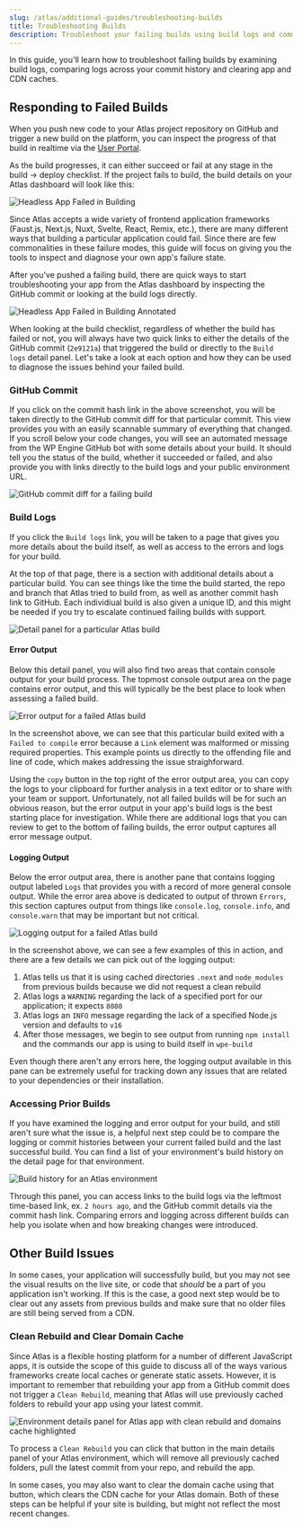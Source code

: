 ```yaml
---
slug: /atlas/additional-guides/troubleshooting-builds
title: Troubleshooting Builds
description: Troubleshoot your failing builds using build logs and commit history
---
```

In this guide, you'll learn how to troubleshoot failing builds by examining build logs, comparing logs across your commit history and clearing app and CDN caches.

## Responding to Failed Builds

When you push new code to your Atlas project repository on GitHub and trigger a new build on the platform, you can inspect the progress of that build in realtime via the [User Portal](https://my.wpengine.com/atlas).

As the build progresses, it can either succeed or fail at any stage in the build -> deploy checklist. If the project fails to build, the build details on your Atlas dashboard will look like this:

![Headless App Failed in Building](./assets/img/troubleshooting-builds/failing-atlas-build.png)

Since Atlas accepts a wide variety of frontend application frameworks (Faust.js, Next.js, Nuxt, Svelte, React, Remix, etc.), there are many different ways that building a particular application could fail. Since there are few commonalities in these failure modes, this guide will focus on giving you the tools to inspect and diagnose your own app's failure state.

After you've pushed a failing build, there are quick ways to start troubleshooting your app from the Atlas dashboard by inspecting the GitHub commit or looking at the build logs directly.

![Headless App Failed in Building Annotated](./assets/img/troubleshooting-builds/failing-atlas-build-annotated.png)

When looking at the build checklist, regardless of whether the build has failed or not, you will always have two quick links to either the details of the GitHub commit (`2e9121a`) that triggered the build or directly to the `Build logs` detail panel. Let's take a look at each option and how they can be used to diagnose the issues behind your failed build.

### GitHub Commit 
If you click on the commit hash link in the above screenshot, you will be taken directly to the GitHub commit diff for that particular commit. This view provides you with an easily scannable summary of everything that changed. If you scroll below your code changes, you will see an automated message from the WP Engine GitHub bot with some details about your build. It should tell you the status of the build, whether it succeeded or failed, and also provide you with links directly to the build logs and your public environment URL.

![GitHub commit diff for a failing build](./assets/img/troubleshooting-builds/github-commit-diff-failing-build.png)

### Build Logs

If you click the `Build logs` link, you will be taken to a page that gives you more details about the build itself, as well as access to the errors and logs for your build. 

At the top of that page, there is a section with additional details about a particular build. You can see things like the time the build started, the repo and branch that Atlas tried to build from, as well as another commit hash link to GitHub. Each individiual build is also given a unique ID, and this might be needed if you try to escalate continued failing builds with support. 

![Detail panel for a particular Atlas build](./assets/img/troubleshooting-builds/build-log-detail-panel.png)

#### Error Output

Below this detail panel, you will also find two areas that contain console output for your build process. The topmost console output area on the page contains error output, and this will typically be the best place to look when assessing a failed build.

![Error output for a failed Atlas build](./assets/img/troubleshooting-builds/error-output-atlas-build.png)

In the screenshot above, we can see that this particular build exited with a `Failed to compile` error because a `Link` element was malformed or missing required properties. This example points us directly to the offending file and line of code, which makes addressing the issue straighforward. 

Using the `copy` button in the top right of the error output area, you can copy the logs to your clipboard for further analysis in a text editor or to share with your team or support. Unfortunately, not all failed builds will be for such an obvious reason, but the error output in your app's build logs is the best starting place for investigation. While there are additional logs that you can review to get to the bottom of failing builds, the error output captures all error message output.  

#### Logging Output

Below the error output area, there is another pane that contains logging output labeled `Logs` that provides you with a record of more general console output. While the error area above is dedicated to output of thrown `Errors`, this section captures output from things like `console.log`, `console.info`, and `console.warn` that may be important but not critical.

![Logging output for a failed Atlas build](./assets/img/troubleshooting-builds/logging-output-atlas-builds.png)

In the screenshot above, we can see a few examples of this in action, and there are a few details we can pick out of the logging output:
1. Atlas tells us that it is using cached directories `.next` and `node_modules` from previous builds because we did not request a clean rebuild 
1. Atlas logs a `WARNING` regarding the lack of a specified port for our application; it expects `8080`
1. Atlas logs an `INFO` message regarding the lack of a specified Node.js version and defaults to `v16`
1. After those messages, we begin to see output from running `npm install` and the commands our app is using to build itself in `wpe-build`

Even though there aren't any errors here, the logging output available in this pane can be extremely useful for tracking down any issues that are related to your dependencies or their installation.

### Accessing Prior Builds

If you have examined the logging and error output for your build, and still aren't sure what the issue is, a helpful next step could be to compare the logging or commit histories between your current failed build and the last successful build. You can find a list of your environment's build history on the detail page for that environment. 

![Build history for an Atlas environment](./assets/img/troubleshooting-builds/build-history-atlas.png)

Through this panel, you can access links to the build logs via the leftmost time-based link, ex. `2 hours ago`, and the GitHub commit details via the commit hash link. Comparing errors and logging across different builds can help you isolate when and how breaking changes were introduced. 

## Other Build Issues

In some cases, your application will successfully build, but you may not see the visual results on the live site, or code that *should* be a part of you application isn't working. If this is the case, a good next step would be to clear out any assets from previous builds and make sure that no older files are still being served from a CDN.

### Clean Rebuild and Clear Domain Cache

Since Atlas is a flexible hosting platform for a number of different JavaScript apps, it is outside the scope of this guide to discuss all of the ways various frameworks create local caches or generate static assets. However, it is important to remember that rebuilding your app from a GitHub commit does not trigger a `Clean Rebuild`, meaning that Atlas will use previously cached folders to rebuild your app using your latest commit. 

![Environment details panel for Atlas app with clean rebuild and domains cache highlighted](./assets/img/troubleshooting-builds/env-details-panel-atlas-build.png)

To process a `Clean Rebuild` you can click that button in the main details panel of your Atlas environment, which will remove all previously cached folders, pull the latest commit from your repo, and rebuild the app. 

In some cases, you may also want to clear the domain cache using that button, which clears the CDN cache for your Atlas domain. Both of these steps can be helpful if your site is building, but might not reflect the most recent changes. 



